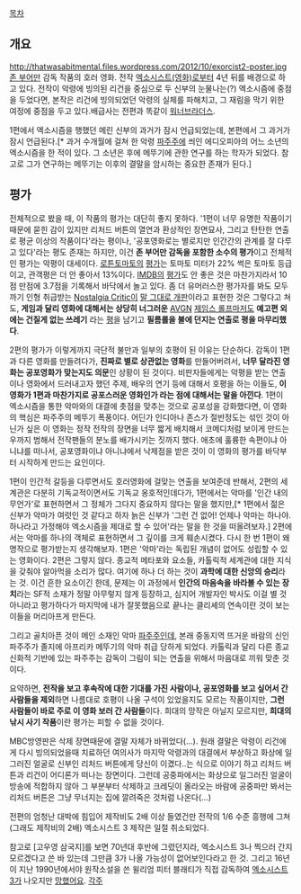 [[목차]]
== 개요 ==
http://thatwasabitmental.files.wordpress.com/2012/10/exorcist2-poster.jpg
[[존 부어만]] 감독 작품의 호러 영화. 전작 [[엑소시스트(영화)]]로부터 4년 뒤를 배경으로 하고 있다. 전작이 악령에 빙의된 리건을 중심으로 두 신부의 눈물나는(?) 엑소시즘에 중점을 두었다면, 본작은 리건에 빙의되었던 악령의 실체를 파해치고, 그 재림을 막기 위한 여정에 중점을 두고 있다.배급사는 전편과 똑같이 [[워너브라더스]].

1편에서 엑소시즘을 행했던 메린 신부의 과거가 잠시 언급되었는데, 본편에서 그 과거가 잠시 언급된다.[* 과거 수개월에 걸쳐 한 악령 [[파주주]]에 씌인 에디오피아의 어느 소년의 엑소시즘을 한 적이 있다. 그 소년은 후에 메뚜기에 관한 연구를 하는 학자가 되었다. 참고로 그가 연구하는 메뚜기는 이후의 결말을 암시하는 중요한 존재가 된다.]

== 평가 ==
전체적으로 봤을 때, 이 작품의 평가는 대단히 좋지 못하다. '1편이 너무 유명한 작품이기 때문에 묻힌 감이 있지만 리처드 버튼의 열연과 환상적인 장면묘사, 그리고 탄탄한 연출로 평균 이상의 작품이다'라는 평이나, '공포영화로는 별로지만 인간간의 관계를 잘 다루고 있다'라는 평도 존재는 하지만, 이건 '''존 부어만 감독을 포함한 소수의 평가'''이고 전체적인 평가는 악평이 대세이다. [[로튼토마토]]의 [http://www.rottentomatoes.com/m/exorcist_ii_the_heretic/?search=exorcist%202 평가]는 토마토 미터가 22% 썩은 토마토 등급이고, 관객평은 더 안 좋아서 13%이다. [[IMDB]]의 [http://www.imdb.com/title/tt0076009/?ref_=nv_sr_4 평가]도 안 좋은 것은 마찬가지라서 10점 만점에 3.7점을 기록해서 바닥에서 놀고 있다. 좀 더 유머러스한 평가자를 봐도 모두까기 인형 취급받는 [[Nostalgia Critic]]이 [http://funny-p.tk/index.php?mid=nc&page=2&document_srl=6240704 말 그대로 개판]이라고 표현한 것은 그렇다고 쳐도, '''게임과 달리 영화에 대해서는 상당히 너그러운''' [[AVGN]] [[제임스 롤프]]마저도 '''예고편 외에는 건질게 없는 쓰레기''' 라는 [http://cinemassacre.com/2010/10/14/exorcist-2/ 평]을 남기고 '''필름롤을 불에 던지는 연출로 평을 마무리했다'''.

2편의 평가가 이렇게까지 극단적 불만과 일부의 호평이 된 이유는 단순하다. 감독이 1편과 다른 영화를 만들려다가, '''진짜로 별로 상관없는 영화'''를 만들어버려서, '''너무 달라진 영화는 공포영화가 맞는지도 의문'''인 상황이 된 것이다. 비판자들에게는 악평을 받는 연출이나 영화에서 드러내고자 했던 주제, 배우의 연기 등에 대해서 호평을 하는 이들도, '''이 영화가 1편과 마찬가지로 공포스러운 영화인가 라는 점에 대해서는 말을 아낀다'''. 1편이 엑소시즘을 통한 악마와의 대결에 촛점을 맞추는 것으로 공포성을 강화했다면, 이 영화의 핵심은 파주주의 메뚜기 폭풍이다. 어딘가 인디아나 존스가 절반정도는 섞인 것이 아닌가 싶은 이 영화는 정작 전작의 장면을 너무 짧게 배치해서 코메디처럼 보이게 만드는 우까지 범해서 전작팬들의 분노를 배가시키는 짓까지 했다. 애초에 훌륭한 속편이냐 아니냐를 떠나서, 공포영화이냐 아니냐에서 낙제점을 받은 것이 이 영화의 평가를 바닥부터 시작하게 만드는 요인이다. 

1편이 인간적 갈등을 다루면서도 호러영화에 걸맞는 연출을 보여준데 반해서, 2편의 세계관은 다분히 기독교적이면서도 기독교 옹호적인데다가, 1편에서는 악마를 '인간 내의 무언가'로 표현하면서 그 정체가 그다지 중요하지 않다는 말을 했지만,[* 1편에서 젊은 신부가 악마가 여럿인 것 같다고 하자 늙은 신부가 '그런 건 없어! 언제나 악마는 하나야. 하나라고 가정해야 엑소시즘을 제대로 할 수 있어'라는 말을 한 것을 떠올려보자.] 2편에서는 악마를 하나의 객체로 표현하면서 그 깊이를 크게 훼손시켰다. 다시 한 번 1편이 왜 명작으로 평가받는지 생각해보자. 1편은 '악마'라는 독립된 개념이 없어도 성립할 수 있는 영화이다. 2편은 그렇지 않다. 종교적 메타포와 요소들, 카톨릭적 세계관에 대한 지식을 갖춰야 알아먹을 소리가 많다. 여기에 하나 더 하는  것이 '''과학에 대한 신앙의 승리'''라는 것. 이건 흔한 요소이긴 한데, 문제는 이 과정에서 '''인간의 마음속을 바라볼 수 있는 장치'''라는 SF적 소재가 정말 아무렇지 않게 등장하고, 심지어 개발자인 박사도 이걸 별 것 아니라고 평가하다가 마지막에 내가 잘못했음으로 끝나는 클리셰의 연속이란 것이 보는 이들을 머리아프게 만든다. 

그리고 골치아픈 것이 메인 소재인 악마 [[파주주]]인데, 본래 중동지역 뜨거운 바람의 신인 파주주가 졸지에 아프리카 메뚜기의 악마 취급 당하게 되었다. 카톨릭과 달리 다른 종교 신화적 기반에 있는 파주주는 감독이 그림이 되는 연출을 위해서 마음대로 끼워 맞춘 것이다.  

요약하면, '''전작을 보고 후속작에 대한 기대를 가진 사람이나, 공포영화를 보고 싶어서 간 사람들을 제외'''하면 나름대로 호평이 나올 구석이 있었을지도 모르는 작품이지만, '''그런 사람들이 바로 주로 이 영화 보러 간 사람들'''이다. 희대의 망작은 아닐지 모르지만, '''희대의 낚시 사기 작품'''이란 평가는 피할 수 없을 것이다. 

MBC방영판은 삭제 장면때문에 결말 자체가 바뀌었다(…). 원래 결말은 악령이 리건에게 다시 빙의되었을때 치료하던 여의사가 마지막 악령과의 대결에서 부상하고 화상에 일그러진 얼굴로 신부인 리처드 버튼에게 당신이 이겼다..는 식으로 이야기 하고 리처드 버튼과 리건이 어디론가 떠나는 장면이다. 그런데 공중파에서는 화상으로 일그러진 얼굴이 방송에 적합하지 않아 그 부분부터 삭제하고 크레딧이 올라오는 바람에 공중파만 봐서는 리처드 버튼은 그냥 무너지는 집에 깔려죽은 것처럼 나온다(...)

전편의 엄청난 대박에 힘입어 제작비도 2배 이상 들였건만 전작의 1/6 수준 흥행에 그쳐(그래도 제작비의 2배) 엑소시스트 3 제작은 일절 취소되었다.

참고로 [고우영 삼국지]를 보면 70년대 후반에 그렸던지라, 엑소시스트 3나 찍으러 간지 모르겠다고 쓴 바 있는데 그만큼 3가 나올 가능성이 없어보인다라고 한 것. 그리고 16년이 지난 1990년에서야 원작소설을 쓴 윌리엄 피터 블래티가 직접 감독하여 [[엑소시스트 3]]가 나오지만 [[망했어요]].
[[각주]]
